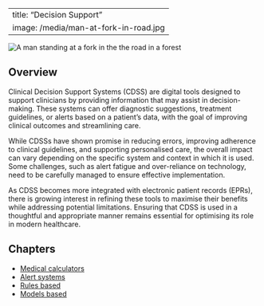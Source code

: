 <html><head></head><body>---
title: "Decision Support"
image: /media/man-at-fork-in-road.jpg
---

![](/media/man-at-fork-in-road.jpg){alt="A man standing at a fork in the the road in a forest"}

## Overview

Clinical Decision Support Systems (CDSS) are digital tools designed to support clinicians by providing information that may assist in decision-making. These systems can offer diagnostic suggestions, treatment guidelines, or alerts based on a patient’s data, with the goal of improving clinical outcomes and streamlining care.

While CDSSs have shown promise in reducing errors, improving adherence to clinical guidelines, and supporting personalised care, the overall impact can vary depending on the specific system and context in which it is used. Some challenges, such as alert fatigue and over-reliance on technology, need to be carefully managed to ensure effective implementation.

As CDSS becomes more integrated with electronic patient records (EPRs), there is growing interest in refining these tools to maximise their benefits while addressing potential limitations. Ensuring that CDSS is used in a thoughtful and appropriate manner remains essential for optimising its role in modern healthcare.


## Chapters

* [Medical calculators](medical-calculators.qmd)
* [Alert systems](alert-systems.qmd)
* [Rules based](rules-based.qmd)
* [Models based](models-based.qmd)</body></html>